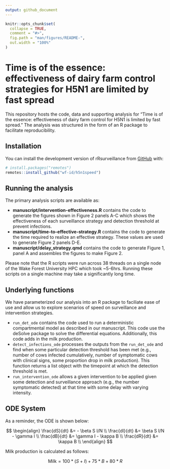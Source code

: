 ```yaml
---
output: github_document
---
```


<!-- README.md is generated from README.Rmd. Please edit that file -->

```r
knitr::opts_chunk$set(
  collapse = TRUE,
  comment = "#>",
  fig.path = "man/figures/README-",
  out.width = "100%"
)
```

# Time is of the essence: effectiveness of dairy farm control strategies for H5N1 are limited by fast spread

<!-- badges: start -->
<!-- badges: end -->

This repository hosts the code, data and supporting analysis for "Time is of the essence: effectiveness of dairy farm control for H5N1 is limited by fast spread."
The analysis was structured in the form of an R package to facilitate reproducibility.

## Installation

You can install the development version of rRsurveillance from [GitHub](https://github.com/) with:

``` r
# install.packages("remotes")
remotes::install_github("wf-id/h5n1speed")
```

## Running the analysis

The primary analysis scripts are available as:

- **manuscript/intervention-effectiveness.R** contains the code to generate the figures shown in Figure 2 panels A-C which shows the effectiveness of each surveillance strategy and detection threshold at prevent infections.
- **manuscript/time-to-effective-strategy.R** contains the code to generate the time required to realize an effective strategy. These values are used to generate Figure 2 panels D-E.
- **manuscript/delay_strategy.qmd** contains the code to generate Figure 1, panel A and assembles the figures to make Figure 2.

Please note that the R scripts were run across 38 threads on a single node of the Wake Forest University HPC which took ~5-6hrs.
Running these scripts on a single machine may take a significantly long time.


## Underlying functions

We have parameterized our analysis into an R package to faciliate ease of use and allow us to explore scenarios of speed on surveillance and intervention strategies.

- `run_det_ode` contains the code used to run a deterministic compartmental model as described in our manuscript. This code use the deSolve package to solve the differential equations. Additionally, this code adds in the milk production.
- `detect_infections_ode` processes the outputs from the `run_det_ode` and find when some particular detection threshold has been met (e.g., number of cows infected cumulatively, number of symptomatic cows with clinical signs, some proportion drop in milk production). This function returns a list object with the timepoint at which the detection threshold is met.
- `run_intervention_ode` allows a given intervention to be applied given some detection and surveillance approach (e.g., the number symptomatic detected) at that time with some delay with varying intensity.

## ODE System

As a reminder, the ODE is shown below:

$$
\begin{align}
  \frac{dS}{dt} &= - \beta S I/N \\
  \frac{dI}{dt} &= \beta S I/N - \gamma I \\
  \frac{dB}{dt} &= \gamma I - \kappa B \\
  \frac{dR}{dt} &= \kappa B \\
\end{align}
$$

Milk production is calculated as follows:

$$
\text{Milk} = 100 * (S + I) + 75 * B + 80 * R 
$$

